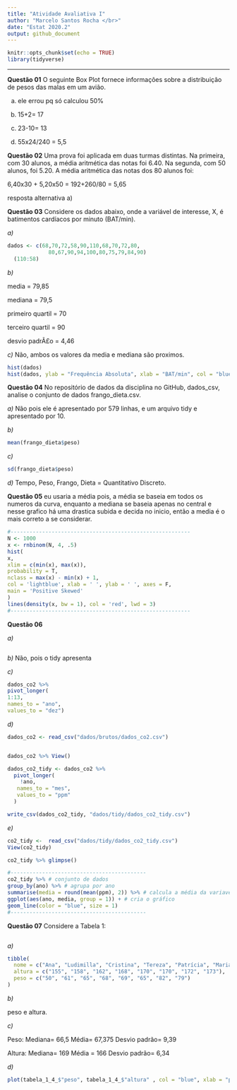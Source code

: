 ```yaml
---
title: "Atividade Avaliativa I"
author: "Marcelo Santos Rocha </br>"
date: "Estat 2020.2"
output: github_document
---
```


```r
knitr::opts_chunk$set(echo = TRUE)
library(tidyverse)
```


---

**Questão 01** O seguinte Box Plot fornece informações sobre a distribuição de pesos das malas em um avião.

a) ele errou pq só calculou 50%

b) 15+2= 17

c) 23-10= 13

d) 55x24/240 = 5,5

**Questão 02** Uma prova foi aplicada em duas turmas distintas. Na primeira, com 30 alunos, a média aritmética das notas foi
6.40. Na segunda, com 50 alunos, foi 5.20. A média aritmética das notas dos 80 alunos foi:

6,40x30 + 5,20x50 = 192+260/80 = 5,65

resposta alternativa a)

**Questão 03** Considere os dados abaixo, onde a variável de interesse, X, é batimentos cardíacos por minuto (BAT/min).

*a)* 
 
```r
dados <- c(68,70,72,58,90,110,68,70,72,80,
             80,67,90,94,100,80,75,79,84,90)
  (110:58)
```

*b)*
  
  media = 79,85
  
  mediana = 79,5
  
  primeiro quartil = 70
  
  terceiro quartil = 90
  
  desvio padrÃ£o = 4,46

*c)* Não, ambos os valores da media e mediana são proximos.

```r
hist(dados)
hist(dados, ylab = "Frequência Absoluta", xlab = "BAT/min", col = "blue",bolder = FALSE, main = "Batimentos Cardíacos")

```


**Questão 04** No repositório de dados da disciplina no GitHub, dados_csv, analise o conjunto de dados frango_dieta.csv.






*a)* Não pois ele é apresentado por 579 linhas, e um arquivo tidy e apresentado por 10.

*b)*

```r
mean(frango_dieta$peso)
```

*c)*

```r
sd(frango_dieta$peso)
```


*d)* Tempo, Peso, Frango, Dieta = Quantitativo Discreto.



**Questão 05** eu usaria a média pois, a média se baseia em todos os numeros da curva, enquanto a mediana se baseia apenas no central e nesse grafico há uma drastica subida e decida no inicio, então a media é o mais correto a se considerar.


```r
#---------------------------------------------------------
N <- 1000
x <- rnbinom(N, 4, .5)
hist(
x,
xlim = c(min(x), max(x)),
probability = T,
nclass = max(x) - min(x) + 1,
col = 'lightblue', xlab = ' ', ylab = ' ', axes = F,
main = 'Positive Skewed'
)
lines(density(x, bw = 1), col = 'red', lwd = 3)
#---------------------------------------------------------

```
**Questão 06**

*a)* 
```r

```
  
*b)* Não, pois o tidy apresenta

*c)* 
```r
dados_co2 %>%                
pivot_longer(
1:13,                
names_to = "ano",    
values_to = "dez")
```



*d)* 
```r
dados_co2 <- read_csv("dados/brutos/dados_co2.csv")


dados_co2 %>% View()
```

```r
dados_co2_tidy <- dados_co2 %>% 
  pivot_longer(
    !ano, 
   names_to = "mes",
   values_to = "ppm"
  )
```

```r
write_csv(dados_co2_tidy, "dados/tidy/dados_co2_tidy.csv")
```


*e)*

```r

co2_tidy <-  read_csv("dados/tidy/dados_co2_tidy.csv")
View(co2_tidy)

co2_tidy %>% glimpse()

```

```r
#-------------------------------------------
co2_tidy %>% # conjunto de dados
group_by(ano) %>% # agrupa por ano
summarise(media = round(mean(ppm), 2)) %>% # calcula a média da variavel ppm em cada grupo
ggplot(aes(ano, media, group = 1)) + # cria o gráfico
geom_line(color = "blue", size = 1)
#-------------------------------------------
```
**Questão 07** Considere a Tabela 1:

```r

```


*a)*

```r
tibble(
  nome = c("Ana", "Ludimilla", "Cristina", "Tereza", "Patrícia", "Mariana", "Ana Paula", "Dirce"),
  altura = c("155", "158", "162", "168", "170", "170", "172", "173"),
  peso = c("50", "61", "65", "68", "69", "65", "82", "79")
)
```

*b)*

peso e altura.

*c)*

Peso:
Mediana= 66,5
Média= 67,375
Desvio padrão= 9,39

Altura:
Mediana= 169 
Média = 166
Desvio padrão= 6,34

*d)*

```r
plot(tabela_1_4_$"peso", tabela_1_4_$"altura" , col = "blue", xlab = "peso", ylab = "altura", main = "tabela 1")
```
















